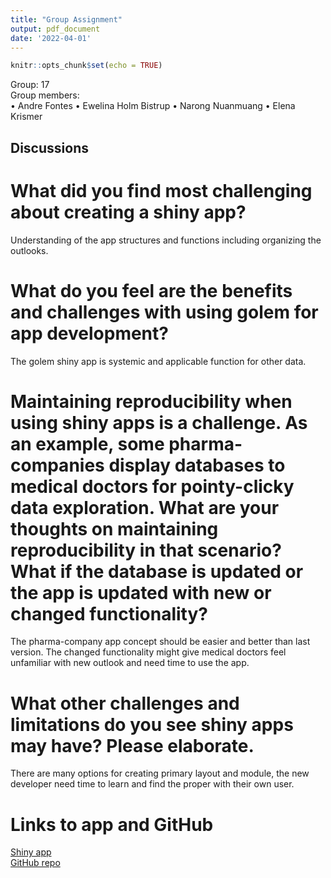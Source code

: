 ```yaml
---
title: "Group Assignment"
output: pdf_document
date: '2022-04-01'
---
```


```r
knitr::opts_chunk$set(echo = TRUE)
```

Group: 17  
Group members:  
• Andre Fontes
• Ewelina Holm Bistrup
• Narong Nuanmuang
• Elena Krismer


## Discussions  
# What did you find most challenging about creating a shiny app?  
Understanding of the app structures and functions including organizing the outlooks.

# What do you feel are the benefits and challenges with using golem for app development?  
The golem shiny app is systemic and applicable function for other data.

# Maintaining reproducibility when using shiny apps is a challenge. As an example, some pharma-companies display databases to medical doctors for pointy-clicky data exploration. What are your thoughts on maintaining reproducibility in that scenario? What if the database is updated or the app is updated with new or changed functionality?  
The pharma-company app concept should be easier and better than last version. The changed functionality might give medical doctors feel unfamiliar with new outlook and need time to use the app.

# What other challenges and limitations do you see shiny apps may have? Please elaborate.  
There are many options for creating primary layout and module, the new developer need time to learn and find the proper with their own user.


# Links to app and GitHub  
[Shiny app](https://ei3vp1-narong-nuanmuang.shinyapps.io/group17shiny/)  
[GitHub repo](https://github.com/rforbiodatascience22/group_17_shiny) 
